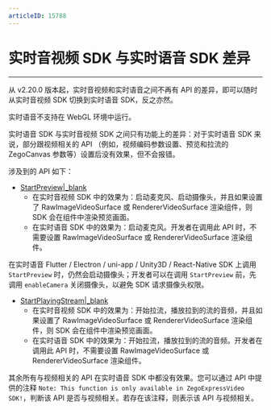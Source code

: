 ```yaml
---
articleID: 15788
---
```

# 实时音视频 SDK 与实时语音 SDK 差异

- - -

从 v2.20.0 版本起，实时音视频和实时语音之间不再有 API 的差异，即可以随时从实时音视频 SDK 切换到实时语音 SDK，反之亦然。

<div class="mk-warning">

实时语音不支持在 WebGL 环境中运行。
</div>

实时语音 SDK 与实时音视频 SDK 之间只有功能上的差异：对于实时语音 SDK 来说，部分跟视频相关的 API （例如，视频编码参数设置、预览和拉流的 ZegoCanvas 参数等）设置后没有效果，但不会报错。

涉及到的 API 如下：

- [StartPreview\|_blank](@StartPreview)
    - 在实时音视频 SDK 中的效果为：启动麦克风、启动摄像头，并且如果设置了 RawImageVideoSurface 或 RendererVideoSurface 渲染组件，则 SDK 会在组件中渲染预览画面。
    - 在实时语音 SDK 中的效果为：启动麦克风。开发者在调用此 API 时，不需要设置 RawImageVideoSurface 或 RendererVideoSurface 渲染组件。

<div class="mk-warning">


在实时语音 Flutter / Electron / uni-app / Unity3D / React-Native SDK 上调用 `StartPreview` 时，仍然会启动摄像头；开发者可以在调用 `StartPreview` 前，先调用 `enableCamera` 关闭摄像头，以避免 SDK 请求摄像头权限。 
</div>


- [StartPlayingStream\|_blank](@StartPlayingStream)
    - 在实时音视频 SDK 中的效果为：开始拉流，播放拉到的流的音频，并且如果设置了 RawImageVideoSurface 或 RendererVideoSurface 渲染组件，则 SDK 会在组件中渲染预览画面。
    - 在实时语音 SDK 中的效果为：开始拉流，播放拉到的流的音频。开发者在调用此 API 时，不需要设置 RawImageVideoSurface 或 RendererVideoSurface 渲染组件。

<div class="mk-warning">


其余所有与视频相关的 API 在实时语音 SDK 中都没有效果。您可以通过 API 中提供的注释 `Note: This function is only available in ZegoExpressVideo SDK!`，判断该 API 是否与视频相关。若存在该注释，则表示该 API 与视频相关。
</div>
